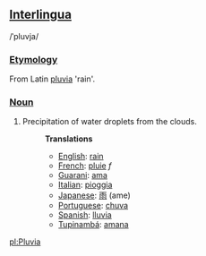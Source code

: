==[[Interlingua]]==
/ˈpluvja/
===[[Etymology]]===
From Latin [[pluvia]] 'rain'.
===[[Noun]]===
#Precipitation of water droplets from the clouds.
#:'''Translations'''
#:*[[English]]: [[rain]]
#:*[[French]]: [[pluie]] ''f''
#:*[[Guarani]]: [[ama]]
#:*[[Italian]]: [[pioggia]]
#:*[[Japanese]]: [[雨]] (ame)
#:*[[Portuguese]]: [[chuva]]
#:*[[Spanish]]: [[lluvia]]
#:*[[Tupinambá]]: [[amana]]

[[pl:Pluvia]]